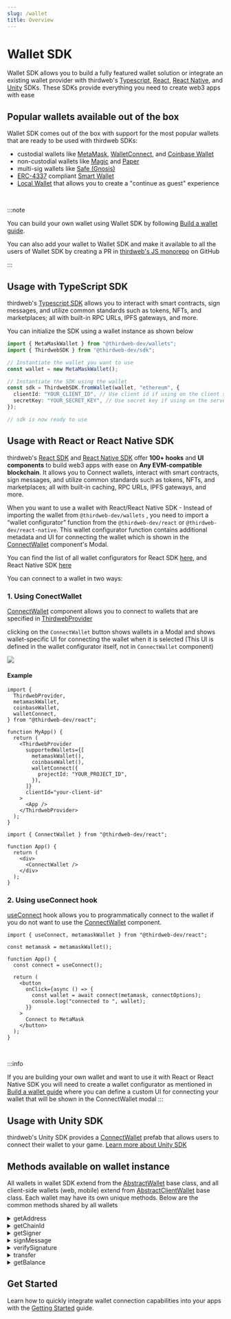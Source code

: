 ```yaml
---
slug: /wallet
title: Overview
---
```



# Wallet SDK

Wallet SDK allows you to build a fully featured wallet solution
or integrate an existing wallet provider with thirdweb's
[Typescript](/typescript),
[React](/react),
[React Native](/react-native), and
[Unity](/unity) SDKs. These SDKs provide everything you need to create web3 apps with ease

<OpenSourceInfo
  repoName="wallets"
  repoUrl="https://github.com/thirdweb-dev/js/tree/main/packages/wallets"
/>

## Popular wallets available out of the box

Wallet SDK comes out of the box with support for the most popular wallets that are ready to be used with thirdweb SDKs:

- custodial wallets like [MetaMask](/wallet/metamask), [WalletConnect](/wallet/wallet-connect-v2), and [Coinbase Wallet](/wallet/coinbase-wallet)
- non-custodial wallets like [Magic](/wallet/magic) and [Paper](/wallet/paper)
- multi-sig wallets like [Safe (Gnosis)](/wallet/safe)
- [ERC-4337](https://eips.ethereum.org/EIPS/eip-4337) compliant [Smart Wallet](/wallet/smart-wallet)
- [Local Wallet](/wallet/local-wallet) that allows you to create a "continue as guest" experience

<div className="row" style={{ marginBottom: 12, padding: 8, paddingTop: 0 }}>
  <div className="col col--4" style={{ padding: 8 }}>
    <QuickstartCard
      name="Smart Wallet"
      link="/wallet/smart-wallet"
      image="/assets/wallets/smart-wallet.svg"
      description="Deploy smart contract wallets for your users"
    />
  </div>
  <div className="col col--4" style={{ padding: 8 }}>
    <QuickstartCard
      name="Local Wallet"
      link="/wallet/local-wallet"
      image="/assets/wallets/local-wallet.svg"
      description="Generate wallets for new users on the fly"
    />
  </div>
  <div className="col col--4" style={{ padding: 8 }}>
    <QuickstartCard
      name="Safe"
      link="/wallet/safe"
      image="/assets/wallets/gnosis.png"
      description="Connect to multi-sig wallets via Safe"
    />
  </div>
  <div className="col col--4" style={{ padding: 8 }}>
    <QuickstartCard
      name="Magic Link"
      link="/wallet/magic"
      image="/assets/wallets/magic.png"
      description="Connect with email or phone number via Magic"
    />
  </div>
  <div className="col col--4" style={{ padding: 8 }}>
    <QuickstartCard
      name="Paper"
      link="/wallet/paper"
      image="/assets/wallets/paper.svg"
      description="Connect with email via paper"
    />
  </div>
  <div className="col col--4" style={{ padding: 8 }}>
    <QuickstartCard
      name="MetaMask"
      link="/wallet/metamask"
      image="/assets/wallets/metamask.png"
      description="Connect with MetaMask"
    />
  </div>
  <div className="col col--4" style={{ padding: 8 }}>
    <QuickstartCard
      name="Coinbase"
      link="/wallet/coinbase-wallet"
      image="/assets/wallets/coinbase.png"
      description="Connect with Coinbase Wallet"
    />
  </div>
  <div className="col col--4" style={{ padding: 8 }}>
    <QuickstartCard
      name="Trust"
      link="/wallet/trust-wallet"
      image="/assets/wallets/trust.png"
      description="Connect with Trust Wallet"
    />
  </div>
  <div className="col col--4" style={{ padding: 8 }}>
    <QuickstartCard
      name="WalletConnect"
      link="/wallet/wallet-connect-v2"
      image="/assets/wallets/walletconnect.svg"
      description="Connect with AWS Key Management Service"
    />
  </div>
  <div className="col col--4" style={{ padding: 8 }}>
    <QuickstartCard
      name="AWS KMS"
      link="/wallet/aws-kms"
      image="/assets/wallets/aws-kms.svg"
      description="Connect with AWS key management service"
    />
  </div>
  <div className="col col--4" style={{ padding: 8 }}>
    <QuickstartCard
      name="AWS Secrets Manager"
      link="/wallet/aws-secrets-manager"
      image="/assets/product/wallet.png"
      description="Connect with AWS Secrets Manager"
    />
  </div>
  <div className="col col--4" style={{ padding: 8 }}>
    <QuickstartCard
      name="Ethers.js"
      link="/wallet/ethers"
      image="/assets/wallets/ethers.png"
      description="Connect any Ethers.js compatible wallet"
    />
  </div>
  <div className="col col--4" style={{ padding: 8 }}>
    <QuickstartCard
      name="Private Key"
      link="/wallet/private-key"
      image="/assets/product/wallet.png"
      description="Connect a wallet directly by a private key"
    />
  </div>
  <div className="col col--4" style={{ padding: 8 }}>
    <QuickstartCard
      name="Zerion"
      link="/wallet/zerion-wallet"
      image="/assets/wallets/zerion.svg"
      description="Connect with Zerion Wallet"
    />
  </div>
</div>

<br />

:::note

You can build your own wallet using Wallet SDK by following [Build a wallet guide](/wallet/build-a-wallet).

You can also add your wallet to Wallet SDK and make it available to all the users of Wallet SDK by creating a PR in [thirdweb's JS monorepo](https://github.com/thirdweb-dev/js) on GitHub

:::

## Usage with TypeScript SDK

thirdweb's [Typescript SDK](/typescript) allows you to interact with smart contracts, sign messages, and utilize common standards such as tokens, NFTs, and marketplaces; all with built-in RPC URLs, IPFS gateways, and more.

You can initialize the SDK using a wallet instance as shown below

```ts
import { MetaMaskWallet } from "@thirdweb-dev/wallets";
import { ThirdwebSDK } from "@thirdweb-dev/sdk";

// Instantiate the wallet you want to use
const wallet = new MetaMaskWallet();

// Instantiate the SDK using the wallet
const sdk = ThirdwebSDK.fromWallet(wallet, "ethereum", {
  clientId: "YOUR_CLIENT_ID", // Use client id if using on the client side, get it from dashboard settings
  secretKey: "YOUR_SECRET_KEY", // Use secret key if using on the server, get it from dashboard settings
});

// sdk is now ready to use
```

## Usage with React or React Native SDK

thirdweb's [React SDK](/react) and [React Native SDK](/react-native) offer **100+ hooks** and **UI components** to build web3 apps with ease on **Any EVM-compatible blockchain**. It allows you to Connect wallets, interact with smart contracts, sign messages, and utilize common standards such as tokens, NFTs, and marketplaces; all with built-in caching, RPC URLs, IPFS gateways, and more.

When you want to use a wallet with React/React Native SDK - Instead of importing the wallet from `@thirdweb-dev/wallets` , you need to import a “wallet configurator” function from the `@thirdweb-dev/react` or `@thirdweb-dev/react-native`. This wallet configurator function contains additional metadata and UI for connecting the wallet which is shown in the [ConnectWallet](/react/react.connectwallet) component's Modal.

You can find the list of all wallet configurators for React SDK [here](/react/connecting-wallets), and React Native SDK [here](/react-native/wallets)

You can connect to a wallet in two ways:

### 1. Using ConectWallet

[ConnectWallet](/react/react.connectwallet) component allows you to connect to wallets that are specified in [ThirdwebProvider](/react/react.thirdwebprovider#supportedwallets-optional)

clicking on the `ConnectWallet` button shows wallets in a Modal and shows wallet-specific UI for connecting the wallet when it is selected (This UI is defined in the wallet configurator itself, not in `ConnectWallet` component)

<img src="/assets/connect-wallet/paper-wallet-selection-ui.png" />

#### Example

```tsx
import {
  ThirdwebProvider,
  metamaskWallet,
  coinbaseWallet,
  walletConnect,
} from "@thirdweb-dev/react";

function MyApp() {
  return (
    <ThirdwebProvider
      supportedWallets={[
        metamaskWallet(),
        coinbaseWallet(),
        walletConnect({
          projectId: "YOUR_PROJECT_ID",
        }),
      ]}
      clientId="your-client-id"
    >
      <App />
    </ThirdwebProvider>
  );
}
```

```tsx
import { ConnectWallet } from "@thirdweb-dev/react";

function App() {
  return (
    <div>
      <ConnectWallet />
    </div>
  );
}
```

### 2. Using useConnect hook

[useConnect](/react/react.useconnect) hook allows you to programmatically connect to the wallet if you do not want to use the [ConnectWallet](/react/react.connectwallet) component.

```tsx
import { useConnect, metamaskWallet } from "@thirdweb-dev/react";

const metamask = metamaskWallet();

function App() {
  const connect = useConnect();

  return (
    <button
      onClick={async () => {
        const wallet = await connect(metamask, connectOptions);
        console.log("connected to ", wallet);
      }}
    >
      Connect to MetaMask
    </button>
  );
}
```

<br />

:::info

If you are building your own wallet and want to use it with React or React Native SDK
you will need to create a wallet configurator as mentioned in [Build a wallet guide](/wallet/build-a-wallet#3-integrate-with-connect-wallet-button)
where you can define a custom UI for connecting your wallet that will be shown in the ConnectWallet modal
:::

## Usage with Unity SDK

thirdweb's Unity SDK provides a [ConnectWallet](/unity/connectwallet) prefab that allows users to connect their wallet to your game. [Learn more about Unity SDK](/unity)

## Methods available on wallet instance

All wallets in wallet SDK extend from the [AbstractWallet](/wallet/interfaces/abstract-wallet) base class,
and all client-side wallets (web, mobile) extend from [AbstractClientWallet](/wallet/interfaces/abstract-client-wallet) base class. Each wallet may have its own unique methods. Below are the common methods shared by all wallets

<details>
<summary>getAddress</summary>

Get the address of the currently connected wallet

```ts
const address = await wallet.getAddress();
```

</details>

<details>
<summary>getChainId</summary>

Get the chain ID of the network the wallet is currently connected to

```ts
const chainId = await wallet.getChainId();
```

</details>

<details>
<summary>getSigner</summary>

Get the [signer](https://docs.ethers.org/v5/api/signer/) for the currently connected wallet.

```ts
const signer = await wallet.getSigner();
```

</details>

<details>
<summary>signMessage</summary>

Sign a message with the currently connected wallet. This function must be implemented by the parent class.

```ts
const signature = await wallet.signMessage("Hello world!");
```

</details>

<details>
<summary>verifySignature</summary>

Verify if a signature is valid or not

```ts
const isValid = await wallet.verifySignature(
  "Message",
  "Signature",
  "wallet_address",
);
```

</details>

<details>
<summary>transfer</summary>

Transfer native or ERC20 tokens from this wallet to another wallet

```javascript
// for native tokens
const txResult = await wallet.transfer(recipientAddress, amount);

// for ERC20 tokens
const txResult = await wallet.transfer(recipientAddress, amount, tokenAddress);
```

#### recipientAddress

Address of the recipient to send the tokens to

```
string
```

#### amount

Amount of tokens to send

```
string | number
```

#### Return Value

```
Promise<TransactionResult>
```

</details>

<details>
  <summary> getBalance </summary>

Get the the native token balance or ERC20 token balance of the wallet.

```javascript
// for native token balance
const txResult = await wallet.getBalance();

// for ERC20 token balance
const txResult = await wallet.getBalance(tokenAddress);
```

#### tokenAddress

Address of the ERC20 token. If no address is provided, the native token balance is returned.

#### Return Value

```ts
Promise<{
  symbol: string;
  value: BigNumber;
  name: string;
  decimals: number;
  displayValue: string;
}>;
```

</details>

## Get Started

Learn how to quickly integrate wallet connection capabilities into your apps with the [Getting Started](/wallet/getting-started) guide.

<div className="row" style={{ marginBottom: 12, padding: 8, paddingTop: 0 }}>
  <div className="col col--12" style={{ padding: 8 }}>
    <QuickstartCard
      name="Get started with Wallet"
      link="/wallet/getting-started"
      image="/assets/product/wallet.png"
    />
  </div>
</div>
